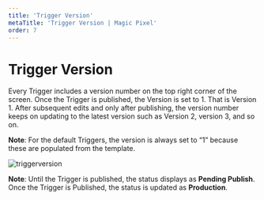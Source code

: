 ---
title: 'Trigger Version'
metaTitle: 'Trigger Version | Magic Pixel'
order: 7
---

# Trigger Version

Every Trigger includes a version number on the top right corner of the screen. Once the Trigger is published, the Version is set to 1. That is Version 1. 
After subsequent edits and only after publishing, the version number keeps on updating to the latest version such as Version 2, version 3, and so on.

**Note**: For the default Triggers, the version is always set to “1” because these are populated from the template.

![triggerversion](/images/triggersimages/version.png)

**Note**: Until the Trigger is published, the status displays as **Pending Publish**. Once the Trigger is Published, the status is updated as **Production**.